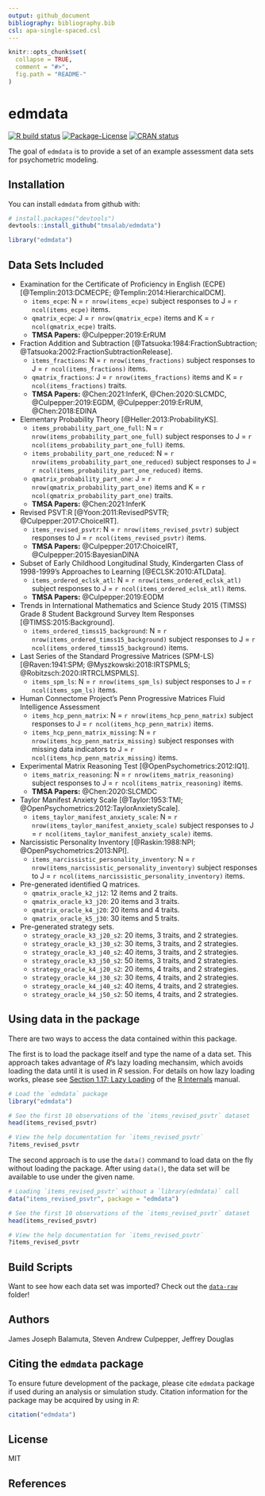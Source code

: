 ```yaml
---
output: github_document
bibliography: bibliography.bib
csl: apa-single-spaced.csl
---
```


<!-- README.md is generated from README.Rmd. Please edit that file -->

```r
knitr::opts_chunk$set(
  collapse = TRUE,
  comment = "#>",
  fig.path = "README-"
)
```

# edmdata

<!-- badges: start -->
[![R build status](https://github.com/tmsalab/edmdata/workflows/R-CMD-check/badge.svg)](https://github.com/tmsalab/edmdata/actions)
[![Package-License](http://img.shields.io/badge/license-MIT-brightgreen.svg?style=flat)](https://opensource.org/licenses/MIT)
[![CRAN status](https://www.r-pkg.org/badges/version/edmdata)](https://CRAN.R-project.org/package=edmdata)
<!-- badges: end -->

The goal of `edmdata` is to provide a set of an example assessment data sets
for psychometric modeling.

## Installation

You can install `edmdata` from github with:

```r
# install.packages("devtools")
devtools::install_github("tmsalab/edmdata")
```

```r
library("edmdata")
```

## Data Sets Included

- Examination for the Certificate of Proficiency in English (ECPE) [@Templin:2013:DCMECPE; @Templin:2014:HierarchicalDCM]. 
    - `items_ecpe`: N = `r nrow(items_ecpe)` subject responses to J = `r ncol(items_ecpe)` items.
    - `qmatrix_ecpe`: J = `r nrow(qmatrix_ecpe)` items and K = `r ncol(qmatrix_ecpe)` traits. 
    - **TMSA Papers:** @Culpepper:2019:ErRUM
- Fraction Addition and Subtraction [@Tatsuoka:1984:FractionSubtraction; @Tatsuoka:2002:FractionSubtractionRelease].
    - `items_fractions`: N = `r nrow(items_fractions)` subject responses to J = `r ncol(items_fractions)` items.
    - `qmatrix_fractions`: J = `r nrow(items_fractions)` items and K = `r ncol(items_fractions)` traits. 
    - **TMSA Papers:** @Chen:2021:InferK, @Chen:2020:SLCMDC, @Culpepper:2019:EGDM, @Culpepper:2019:ErRUM, @Chen:2018:EDINA
- Elementary Probability Theory [@Heller:2013:ProbabilityKS].
    - `items_probability_part_one_full`: N = `r nrow(items_probability_part_one_full)`
      subject responses to J = `r ncol(items_probability_part_one_full)` items.
    - `items_probability_part_one_reduced`: N = `r nrow(items_probability_part_one_reduced)`
      subject responses to J = `r ncol(items_probability_part_one_reduced)` items.
    - `qmatrix_probability_part_one`: J = `r nrow(qmatrix_probability_part_one)` 
     items and K = `r ncol(qmatrix_probability_part_one)` traits. 
    - **TMSA Papers:** @Chen:2021:InferK
- Revised PSVT:R [@Yoon:2011:RevisedPSVTR; @Culpepper:2017:ChoiceIRT].
    - `items_revised_psvtr`: N = `r nrow(items_revised_psvtr)` subject responses
      to J = `r ncol(items_revised_psvtr)` items.
    - **TMSA Papers:** @Culpepper:2017:ChoiceIRT, @Culpepper:2015:BayesianDINA
- Subset of Early Childhood Longitudinal Study, Kindergarten Class of 1998-1999's
  Approaches to Learning [@ECLSK:2010:ATLData].
    - `items_ordered_eclsk_atl`: N = `r nrow(items_ordered_eclsk_atl)` subject responses
      to J = `r ncol(items_ordered_eclsk_atl)` items.
    - **TMSA Papers:** @Culpepper:2019:EODM
- Trends in International Mathematics and Science Study 2015 (TIMSS) Grade 8
  Student Background Survey Item Responses [@TIMSS:2015:Background].
    - `items_ordered_timss15_background`: N = `r nrow(items_ordered_timss15_background)` subject responses
      to J = `r ncol(items_ordered_timss15_background)` items.
- Last Series of the Standard Progressive Matrices (SPM-LS) [@Raven:1941:SPM; @Myszkowski:2018:IRTSPMLS; @Robitzsch:2020:IRTRCLMSPMLS].
    - `items_spm_ls`: N = `r nrow(items_spm_ls)`
      subject responses to J = `r ncol(items_spm_ls)` items.
- Human Connectome Project's Penn Progressive Matrices Fluid Intelligence Assessment
    - `items_hcp_penn_matrix`: N = `r nrow(items_hcp_penn_matrix)`
      subject responses to J = `r ncol(items_hcp_penn_matrix)` items.
    - `items_hcp_penn_matrix_missing`: N = `r nrow(items_hcp_penn_matrix_missing)`
      subject responses with missing data indicators to J = `r ncol(items_hcp_penn_matrix_missing)` items.
- Experimental Matrix Reasoning Test [@OpenPsychometrics:2012:IQ1].
    - `items_matrix_reasoning`: N = `r nrow(items_matrix_reasoning)`
      subject responses to J = `r ncol(items_matrix_reasoning)` items.
    - **TMSA Papers:** @Chen:2020:SLCMDC
- Taylor Manifest Anxiety Scale [@Taylor:1953:TMI; @OpenPsychometrics:2012:TaylorAnxietyScale].
    - `items_taylor_manifest_anxiety_scale`: N = `r nrow(items_taylor_manifest_anxiety_scale)`
      subject responses to J = `r ncol(items_taylor_manifest_anxiety_scale)` items.
- Narcissistic Personality Inventory [@Raskin:1988:NPI; @OpenPsychometrics:2013:NPI].
    - `items_narcissistic_personality_inventory`: N = `r nrow(items_narcissistic_personality_inventory)`
      subject responses to J = `r ncol(items_narcissistic_personality_inventory)` items.
- Pre-generated identified Q matrices.
    - `qmatrix_oracle_k2_j12`: 12 items and 2 traits.
    - `qmatrix_oracle_k3_j20`: 20 items and 3 traits.
    - `qmatrix_oracle_k4_j20`: 20 items and 4 traits.
    - `qmatrix_oracle_k5_j30`: 30 items and 5 traits.
- Pre-generated strategy sets. 
    - `strategy_oracle_k3_j20_s2`: 20 items, 3 traits, and 2 strategies.
    - `strategy_oracle_k3_j30_s2`: 30 items, 3 traits, and 2 strategies.
    - `strategy_oracle_k3_j40_s2`: 40 items, 3 traits, and 2 strategies.
    - `strategy_oracle_k3_j50_s2`: 50 items, 3 traits, and 2 strategies.
    - `strategy_oracle_k4_j20_s2`: 20 items, 4 traits, and 2 strategies.
    - `strategy_oracle_k4_j30_s2`: 30 items, 4 traits, and 2 strategies.
    - `strategy_oracle_k4_j40_s2`: 40 items, 4 traits, and 2 strategies.
    - `strategy_oracle_k4_j50_s2`: 50 items, 4 traits, and 2 strategies.


## Using data in the package

There are two ways to access the data contained within this package.

The first is to load the package itself and type the name of a data set.
This approach takes advantage of *R*’s lazy loading mechansim, which
avoids loading the data until it is used in *R* session. For details on
how lazy loading works, please see [Section 1.17: Lazy
Loading](https://cran.r-project.org/doc/manuals/r-release/R-ints.html#Lazy-loading)
of the [R
Internals](https://cran.r-project.org/doc/manuals/r-release/R-ints.html)
manual.

``` r
# Load the `edmdata` package
library("edmdata")

# See the first 10 observations of the `items_revised_psvtr` dataset
head(items_revised_psvtr)

# View the help documentation for `items_revised_psvtr`
?items_revised_psvtr
```

The second approach is to use the `data()` command to load data on the
fly without loading the package. After using `data()`, the data set
will be available to use under the given name. 

``` r
# Loading `items_revised_psvtr` without a `library(edmdata)` call
data("items_revised_psvtr", package = "edmdata")

# See the first 10 observations of the `items_revised_psvtr` dataset
head(items_revised_psvtr)

# View the help documentation for `items_revised_psvtr`
?items_revised_psvtr
```

## Build Scripts

Want to see how each data set was imported? Check out the
[`data-raw`](https://github.com/tmsalab/edmdata/tree/master/data-raw)
folder!

## Authors

James Joseph Balamuta, Steven Andrew Culpepper, Jeffrey Douglas

## Citing the `edmdata` package

To ensure future development of the package, please cite `edmdata`
package if used during an analysis or simulation study. Citation information
for the package may be acquired by using in *R*:

```r
citation("edmdata")
```

## License

MIT

## References
